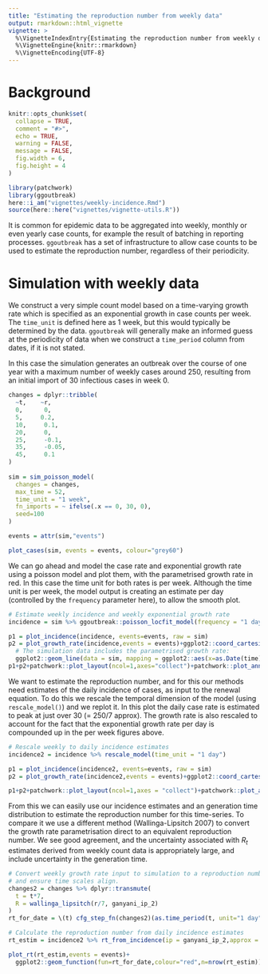 ```yaml
---
title: "Estimating the reproduction number from weekly data"
output: rmarkdown::html_vignette
vignette: >
  %\VignetteIndexEntry{Estimating the reproduction number from weekly data}
  %\VignetteEngine{knitr::rmarkdown}
  %\VignetteEncoding{UTF-8}
---
```


# Background

```r

knitr::opts_chunk$set(
  collapse = TRUE,
  comment = "#>",
  echo = TRUE,
  warning = FALSE,
  message = FALSE,
  fig.width = 6,
  fig.height = 4
)

library(patchwork)
library(ggoutbreak)
here::i_am("vignettes/weekly-incidence.Rmd")
source(here::here("vignettes/vignette-utils.R"))
```

It is common for epidemic data to be aggregated into weekly, monthly or even
yearly case counts, for example the result of batching in reporting processes.
`ggoutbreak` has a set of infrastructure to allow case counts to be used to
estimate the reproduction number, regardless of their periodicity.

# Simulation with weekly data

We construct a very simple count model based on a time-varying growth rate which
is specified as an exponential growth in case counts per week. The `time_unit`
is defined here as 1 week, but this would typically be determined by the data.
`ggoutbreak` will generally make an informed guess at the periodicity of data
when we construct a `time_period` column from dates, if it is not stated.

In this case the simulation generates an outbreak over the course of one year
with a maximum number of weekly cases around 250, resulting from an initial
import of 30 infectious cases in week 0.

```r

changes = dplyr::tribble(
  ~t,    ~r,
  0,      0,
  5,     0.2,
  10,     0.1,
  20,     0,
  25,     -0.1,
  35,     -0.05,
  45,     0.1
)
  
sim = sim_poisson_model(
  changes = changes,
  max_time = 52,
  time_unit = "1 week",
  fn_imports = ~ ifelse(.x == 0, 30, 0),
  seed=100
)

events = attr(sim,"events")

plot_cases(sim, events = events, colour="grey60")

```

We can go ahead and model the case rate and exponential growth rate using a
poisson model and plot them, with the parametrised growth rate in red. In this
case the time unit for both rates is per week. Although the time unit is per
week, the model output is creating an estimate per day (controlled by the
`frequency` parameter here), to allow the smooth plot.

```r

# Estimate weekly incidence and weekly exponential growth rate
incidence = sim %>% ggoutbreak::poisson_locfit_model(frequency = "1 day",deg = 2, window=5)

p1 = plot_incidence(incidence, events=events, raw = sim)
p2 = plot_growth_rate(incidence,events = events)+ggplot2::coord_cartesian(ylim=c(-0.05*7,+0.05*7))+
  # The simulation data includes the parametrised growth rate:
  ggplot2::geom_line(data = sim, mapping = ggplot2::aes(x=as.Date(time), y=growth), colour="red")
p1+p2+patchwork::plot_layout(ncol=1,axes="collect")+patchwork::plot_annotation(tag_levels = "A")

```

We want to estimate the reproduction number, and for this our methods need
estimates of the daily incidence of cases, as input to the renewal equation. To 
do this we rescale the temporal dimension of the model (using `rescale_model()`) 
and we replot it. In this plot the daily case rate is estimated to peak at just 
over 30 (= 250/7 approx). The growth rate is also rescaled to account for the
fact that the exponential growth rate per day is compounded up in the per week
figures above.

```r

# Rescale weekly to daily incidence estimates
incidence2 = incidence %>% rescale_model(time_unit = "1 day")

p1 = plot_incidence(incidence2, events=events, raw = sim)
p2 = plot_growth_rate(incidence2,events = events)+ggplot2::coord_cartesian(ylim=c(-0.05,+0.05))

p1+p2+patchwork::plot_layout(ncol=1,axes = "collect")+patchwork::plot_annotation(tag_level="A")
```

From this we can easily use our incidence estimates and an generation time 
distribution to estimate the reproduction number for this time-series. To compare
it we use a different method (Wallinga-Lipsitch 2007) to convert the growth rate
parametrisation direct to an equivalent reproduction number. We see good 
agreement, and the uncertainty associated with $R_t$ estimates derived from
weekly count data is appropriately large, and include uncertainty in the 
generation time.

```r

# Convert weekly growth rate input to simulation to a reproduction number
# and ensure time scales align.
changes2 = changes %>% dplyr::transmute(
  t = t*7,
  R = wallinga_lipsitch(r/7, ganyani_ip_2)
)
rt_for_date = \(t) cfg_step_fn(changes2)(as.time_period(t, unit="1 day"))

# Calculate the reproduction number from daily incidence estimates
rt_estim = incidence2 %>% rt_from_incidence(ip = ganyani_ip_2,approx = TRUE)

plot_rt(rt_estim,events = events)+
  ggplot2::geom_function(fun=rt_for_date,colour="red",n=nrow(rt_estim))

```
